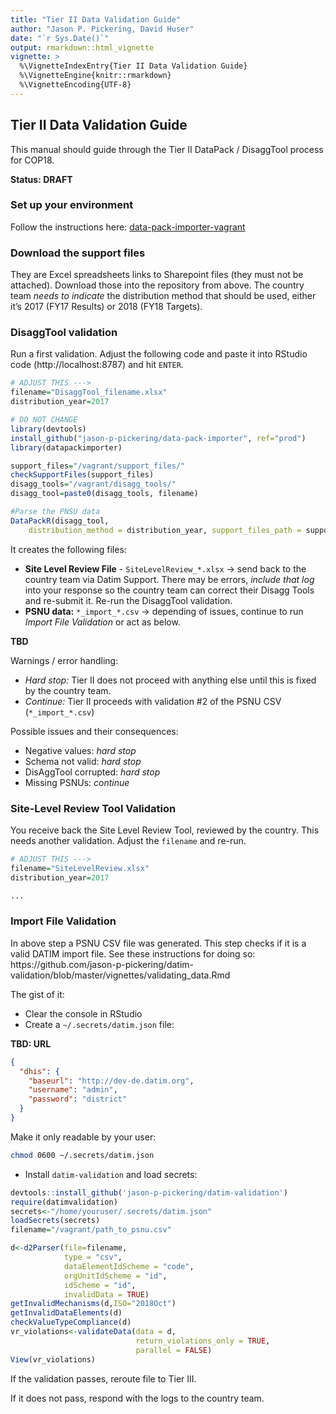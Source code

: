 ```yaml
---
title: "Tier II Data Validation Guide"
author: "Jason P. Pickering, David Huser"
date: "`r Sys.Date()`"
output: rmarkdown::html_vignette
vignette: >
  %\VignetteIndexEntry{Tier II Data Validation Guide}
  %\VignetteEngine{knitr::rmarkdown}
  %\VignetteEncoding{UTF-8}
---
```


## Tier II Data Validation Guide

This manual should guide through the Tier II DataPack / DisaggTool process for COP18.

**Status: DRAFT**

### Set up your environment

Follow the instructions here: [data-pack-importer-vagrant](https://github.com/davidhuser/data-pack-importer-vagrant)

### Download the support files

They are Excel spreadsheets links to Sharepoint files (they must not be attached). Download those into the repository from above. The country team *needs to indicate* the distribution method that should be used, either it's 2017 (FY17 Results) or 2018 (FY18 Targets).

### DisaggTool validation

Run a first validation. Adjust the following code and paste it into RStudio code (http://localhost:8787) and hit `ENTER`.

```r
# ADJUST THIS --->
filename="DisaggTool_filename.xlsx"
distribution_year=2017

# DO NOT CHANGE
library(devtools)
install_github("jason-p-pickering/data-pack-importer", ref="prod")
library(datapackimporter)

support_files="/vagrant/support_files/"
checkSupportFiles(support_files)
disagg_tools="/vagrant/disagg_tools/"
disagg_tool=paste0(disagg_tools, filename)

#Parse the PNSU data
DataPackR(disagg_tool, 
	distribution_method = distribution_year, support_files_path = support_files)
```

It creates the following files:

- **Site Level Review File** - `SiteLevelReview_*.xlsx` -> send back to the country team via Datim Support. There may be errors, *include that log* into your response so the country team can correct their Disagg Tools and re-submit it. Re-run the DisaggTool validation.
- **PSNU data:** `*_import_*.csv` -> depending of issues, continue to run _Import File Validation_ or act as below.


**TBD**

Warnings / error handling:

- *Hard stop:* Tier II does not proceed with anything else until this is fixed by the country team.
- *Continue:* Tier II proceeds with validation #2 of the PSNU CSV (`*_import_*.csv`)

Possible issues and their consequences:

- Negative values: *hard stop*
- Schema not valid: *hard stop*
- DisAggTool corrupted: *hard stop*
- Missing PSNUs: *continue*

### Site-Level Review Tool Validation

You receive back the Site Level Review Tool, reviewed by the country. This needs another validation. Adjust the `filename` and re-run.

```r
# ADJUST THIS --->
filename="SiteLevelReview.xlsx"
distribution_year=2017

...

```

### Import File Validation

In above step a PSNU CSV file was generated. This step checks if it is a valid DATIM import file. See these instructions for doing so: https://github.com/jason-p-pickering/datim-validation/blob/master/vignettes/validating_data.Rmd

The gist of it:

- Clear the console in RStudio
- Create a `~/.secrets/datim.json` file:

**TBD: URL**

```json
{
  "dhis": {
    "baseurl": "http://dev-de.datim.org",
    "username": "admin",
    "password": "district"
  }
}
```

Make it only readable by your user:

```bash
chmod 0600 ~/.secrets/datim.json
```

- Install `datim-validation` and load secrets:

```r
devtools::install_github('jason-p-pickering/datim-validation')
require(datimvalidation)
secrets<-"/home/youruser/.secrets/datim.json"
loadSecrets(secrets)
filename="/vagrant/path_to_psnu.csv"
```

```r
d<-d2Parser(file=filename,
			type = "csv",
            dataElementIdScheme = "code",
            orgUnitIdScheme = "id",
            idScheme = "id",
            invalidData = TRUE)
getInvalidMechanisms(d,ISO="2018Oct")
getInvalidDataElements(d)
checkValueTypeCompliance(d)
vr_violations<-validateData(data = d,
                            return_violations_only = TRUE,
                            parallel = FALSE)
View(vr_violations)

```

If the validation passes, reroute file to Tier III.

If it does not pass, respond with the logs to the country team.
